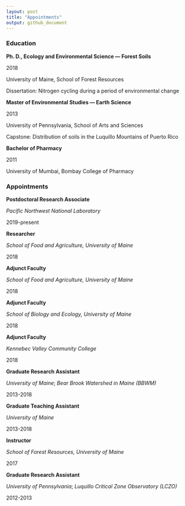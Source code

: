 ```yaml
---
layout: post
title: "Appointments"
output: github_document
---
```



### Education
**Ph. D., Ecology and Environmental Science — Forest Soils**

2018	

University of Maine, School of Forest Resources

Dissertation: Nitrogen cycling during a period of environmental change

**Master of Environmental Studies — Earth Science**

2013	

University of Pennsylvania, School of Arts and Sciences

Capstone: Distribution of soils in the Luquillo Mountains of Puerto Rico

**Bachelor of Pharmacy**

2011	

University of Mumbai, Bombay College of Pharmacy 



### Appointments

**Postdoctoral Research Associate** 

*Pacific Northwest National Laboratory* 

2019-present	


**Researcher** 

*School of Food and Agriculture, University of Maine*

2018	


**Adjunct Faculty** 

*School of Food and Agriculture, University of Maine* 

2018	


**Adjunct Faculty** 

*School of Biology and Ecology, University of Maine* 

2018	


**Adjunct Faculty** 

*Kennebec Valley Community College*

2018


**Graduate Research Assistant** 

*University of Maine*; *Bear Brook Watershed in Maine (BBWM)*

2013-2018	


**Graduate Teaching Assistant** 

*University of Maine*

2013-2018	


**Instructor** 

*School of Forest Resources, University of Maine*

2017	


**Graduate Research Assistant** 

*University of Pennsylvania*; *Luquillo Critical Zone Observatory (LCZO)*

2012-2013	